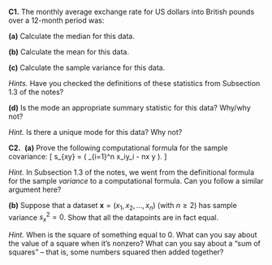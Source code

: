 ::::: {.myq}
**C1.** The monthly average exchange rate for US dollars into British pounds over a 12-month period was:
\begin{gather*}
1.306, \ 1.301, \ 1.290, \ 1.266, \ 1.290, \ 1.302,\\
1.317, \ 1.304, \ 1.284, \ 1.268, \ 1.247, \ 1.215.
\end{gather*}

:::: {.subq}
**(a)** Calculate the median for this data.
::::

:::: {.subq}
**(b)** Calculate the mean for this data.
::::

:::: {.subq}
**(c)** Calculate the sample variance for this data.
::::

::: {.myanswers data-latex=""}
*Hints.*
Have you checked the definitions of these statistics from Subsection 1.3 of the notes?
:::

:::: {.subq}
**(d)** Is the mode an appropriate summary statistic for this data? Why/why not?

::: {.myanswers data-latex=""}
*Hint.*
Is there a unique mode for this data? Why not?
:::
::::
::::


::::: {.myq}
**C2.**
 **(a)** Prove the following computational formula for the sample covariance:
\[ s_{xy} = \frac{1}{n-1} \left( \sum_{i=1}^n x_iy_i - n\bar x \bar y \right). \]

:::: {.subq}
::: {.myanswers data-latex=""}
*Hint.*
In Subsection 1.3 of the notes, we went from the definitional formula for the sample *variance* to a computational formula. Can you follow a similar argument here?
:::
::::

:::: {.subq}
**(b)** Suppose that a dataset $\mathbf x = (x_1, x_2, \dots, x_n)$ (with $n \geq 2$) has sample variance $s_x^2 = 0$. Show that all the datapoints are in fact equal.

::: {.myanswers data-latex=""}
*Hint.*
When is the square of something equal to 0. What can you say about the value of a square when it's nonzero? What can you say about a "sum of squares" -- that is, some numbers squared then added together?
:::
::::
:::::